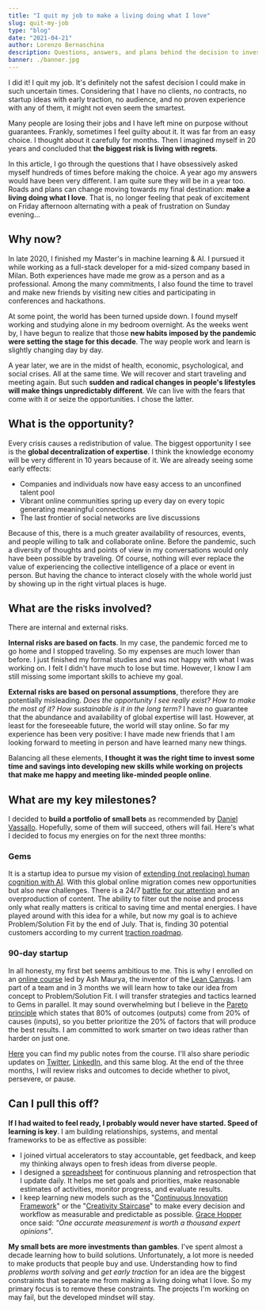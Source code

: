 ```yaml
---
title: "I quit my job to make a living doing what I love"
slug: quit-my-job
type: "blog"
date: "2021-04-21"
author: Lorenzo Bernaschina
description: Questions, answers, and plans behind the decision to invest in my dreams, at least for a while.
banner: ./banner.jpg
---
```


I did it! I quit my job. It's definitely not the safest decision I could make in such uncertain times. Considering that I have no clients, no contracts, no startup ideas with early traction, no audience, and no proven experience with any of them, it might not even seem the smartest.

Many people are losing their jobs and I have left mine on purpose without guarantees. Frankly, sometimes I feel guilty about it. It was far from an easy choice. I thought about it carefully for months. Then I imagined myself in 20 years and concluded that **the biggest risk is living with regrets**. 

In this article, I go through the questions that I have obsessively asked myself hundreds of times before making the choice. A year ago my answers would have been very different. I am quite sure they will be in a year too. Roads and plans can change moving towards my final destination: **make a living doing what I love**. That is, no longer feeling that peak of excitement on Friday afternoon alternating with a peak of frustration on Sunday evening...

## Why now?
In late 2020, I finished my Master's in machine learning & AI. I pursued it while working as a full-stack developer for a mid-sized company based in Milan. Both experiences have made me grow as a person and as a professional. Among the many commitments, I also found the time to travel and make new friends by visiting new cities and participating in conferences and hackathons.

At some point, the world has been turned upside down. I found myself working and studying alone in my bedroom overnight. As the weeks went by, I have begun to realize that those **new habits imposed by the pandemic were setting the stage for this decade**. The way people work and learn is slightly changing day by day.

A year later, we are in the midst of health, economic, psychological, and social crises. All at the same time. We will recover and start traveling and meeting again. But such **sudden and radical changes in people's lifestyles will make things unpredictably different**. We can live with the fears that come with it or seize the opportunities. I chose the latter.

## What is the opportunity?
Every crisis causes a redistribution of value. The biggest opportunity I see is the **global decentralization of expertise**. I think the knowledge economy will be very different in 10 years because of it. We are already seeing some early effects:
- Companies and individuals now have easy access to an unconfined talent pool 
- Vibrant online communities spring up every day on every topic generating meaningful connections
- The last frontier of social networks are live discussions

Because of this, there is a much greater availability of resources, events, and people willing to talk and collaborate online. Before the pandemic, such a diversity of thoughts and points of view in my conversations would only have been possible by traveling. Of course, nothing will ever replace the value of experiencing the collective intelligence of a place or event in person. But having the chance to interact closely with the whole world just by showing up in the right virtual places is huge. 

## What are the risks involved?
There are internal and external risks. 

**Internal risks are based on facts**. In my case, the pandemic forced me to go home and I stopped traveling. So my expenses are much lower than before. I just finished my formal studies and was not happy with what I was working on. I felt I didn't have much to lose but time. However, I know I am still missing some important skills to achieve my goal. 

**External risks are based on personal assumptions**, therefore they are potentially misleading. *Does the opportunity I see really exist? How to make the most of it? How sustainable is it in the long term?* I have no guarantee that the abundance and availability of global expertise will last. However, at least for the foreseeable future, the world will stay online. So far my experience has been very positive: I have made new friends that I am looking forward to meeting in person and have learned many new things.

Balancing all these elements, **I thought it was the right time to invest some time and savings into developing new skills while working on projects that make me happy and meeting like-minded people online**.

## What are my key milestones?
I decided to **build a portfolio of small bets** as recommended by [Daniel Vassallo](https://twitter.com/dvassallo). Hopefully, some of them will succeed, others will fail. Here's what I decided to focus my energies on for the next three months:

### Gems
It is a startup idea to pursue my vision of [extending (not replacing) human cognition with AI](https://gemsnotes.app/blog/augmented-cognition). With this global online migration comes new opportunities but also new challenges. There is a 24/7 [battle for our attention](https://gemsnotes.app/blog/attention-economy) and an overproduction of content. The ability to filter out the noise and process only what really matters is critical to saving time and mental energies. I have played around with this idea for a while, but now my goal is to achieve Problem/Solution Fit by the end of July. That is, finding 30 potential customers according to my current [traction roadmap](https://www.notion.so/Traction-roadmap-78246e6afe6b4880aafdd797c989d929).

### 90-day startup
In all honesty, my first bet seems ambitious to me. This is why I enrolled on an [online course](https://leanstack.com/training/90-day-startup) led by Ash Maurya, the inventor of the [Lean Canvas](https://www.notion.so/Lean-Canvas-3b92aae4d47b4241942d7b39722976c9). I am part of a team and in 3 months we will learn how to take our idea from concept to Problem/Solution Fit. I will transfer strategies and tactics learned to Gems in parallel. It may sound overwhelming but I believe in the [Pareto principle](https://en.wikipedia.org/wiki/Pareto_principle) which states that 80% of outcomes (outputs) come from 20% of causes (inputs), so you better prioritize the 20% of factors that will produce the best results. I am committed to work smarter on two ideas rather than harder on just one. 

[Here](https://www.notion.so/90-day-startup-68959c7a8d434f5f9ed94420ad2e297d) you can find my public notes from the course. I'll also share periodic updates on [Twitter](https://twitter.com/Ittaboba), [LinkedIn](https://www.linkedin.com/in/lorenzo-bernaschina-669a08b9/), and this same blog. At the end of the three months, I will review risks and outcomes to decide whether to pivot, persevere, or pause.

## Can I pull this off?
**If I had waited to feel ready, I probably would never have started. Speed of learning is key**. I am building relationships, systems, and mental frameworks to be as effective as possible:
- I joined virtual accelerators to stay accountable, get feedback, and keep my thinking always open to fresh ideas from diverse people.
- I designed a [spreadsheet](/article/5feb11fd7d0c7c0ba5620f4b) for continuous planning and retrospection that I update daily. It helps me set goals and priorities, make reasonable estimates of activities, monitor progress, and evaluate results.
- I keep learning new models such as the "[Continuous Innovation Framework](https://www.notion.so/The-Continuous-Innovation-Framework-d2769cc56322405fb0ffce4191292cf0)" or the "[Creativity Staircase](https://www.notion.so/Creativity-staircase-17241b339247484aa911183b86f712dc)" to make every decision and workflow as measurable and predictable as possible. [Grace Hopper](https://en.wikipedia.org/wiki/Grace_Hopper) once said: *"One accurate measurement is worth a thousand expert opinions"*.

**My small bets are more investments than gambles**. I've spent almost a decade learning how to build solutions. Unfortunately, a lot more is needed to make products that people buy and use. Understanding how to find *problems worth solving* and *get early traction* for an idea are the biggest constraints that separate me from making a living doing what I love. So my primary focus is to remove these constraints. The projects I'm working on may fail, but the developed mindset will stay.